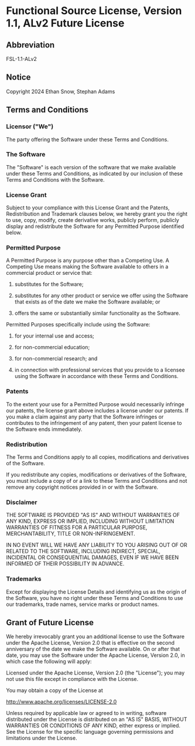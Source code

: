 # Functional Source License, Version 1.1, ALv2 Future License

## Abbreviation

FSL-1.1-ALv2

## Notice

Copyright 2024 Ethan Snow, Stephan Adams

## Terms and Conditions

### Licensor ("We")

The party offering the Software under these Terms and Conditions.

### The Software

The "Software" is each version of the software that we make available under
these Terms and Conditions, as indicated by our inclusion of these Terms and
Conditions with the Software.

### License Grant

Subject to your compliance with this License Grant and the Patents,
Redistribution and Trademark clauses below, we hereby grant you the right to
use, copy, modify, create derivative works, publicly perform, publicly display
and redistribute the Software for any Permitted Purpose identified below.

### Permitted Purpose

A Permitted Purpose is any purpose other than a Competing Use. A Competing Use
means making the Software available to others in a commercial product or
service that:

1. substitutes for the Software;

2. substitutes for any other product or service we offer using the Software
   that exists as of the date we make the Software available; or

3. offers the same or substantially similar functionality as the Software.

Permitted Purposes specifically include using the Software:

1. for your internal use and access;

2. for non-commercial education;

3. for non-commercial research; and

4. in connection with professional services that you provide to a licensee
   using the Software in accordance with these Terms and Conditions.

### Patents

To the extent your use for a Permitted Purpose would necessarily infringe our
patents, the license grant above includes a license under our patents. If you
make a claim against any party that the Software infringes or contributes to
the infringement of any patent, then your patent license to the Software ends
immediately.

### Redistribution

The Terms and Conditions apply to all copies, modifications and derivatives of
the Software.

If you redistribute any copies, modifications or derivatives of the Software,
you must include a copy of or a link to these Terms and Conditions and not
remove any copyright notices provided in or with the Software.

### Disclaimer

THE SOFTWARE IS PROVIDED "AS IS" AND WITHOUT WARRANTIES OF ANY KIND, EXPRESS OR
IMPLIED, INCLUDING WITHOUT LIMITATION WARRANTIES OF FITNESS FOR A PARTICULAR
PURPOSE, MERCHANTABILITY, TITLE OR NON-INFRINGEMENT.

IN NO EVENT WILL WE HAVE ANY LIABILITY TO YOU ARISING OUT OF OR RELATED TO THE
SOFTWARE, INCLUDING INDIRECT, SPECIAL, INCIDENTAL OR CONSEQUENTIAL DAMAGES,
EVEN IF WE HAVE BEEN INFORMED OF THEIR POSSIBILITY IN ADVANCE.

### Trademarks

Except for displaying the License Details and identifying us as the origin of
the Software, you have no right under these Terms and Conditions to use our
trademarks, trade names, service marks or product names.

## Grant of Future License

We hereby irrevocably grant you an additional license to use the Software under
the Apache License, Version 2.0 that is effective on the second anniversary of
the date we make the Software available. On or after that date, you may use the
Software under the Apache License, Version 2.0, in which case the following
will apply:

Licensed under the Apache License, Version 2.0 (the "License"); you may not use
this file except in compliance with the License.

You may obtain a copy of the License at

http://www.apache.org/licenses/LICENSE-2.0

Unless required by applicable law or agreed to in writing, software distributed
under the License is distributed on an "AS IS" BASIS, WITHOUT WARRANTIES OR
CONDITIONS OF ANY KIND, either express or implied. See the License for the
specific language governing permissions and limitations under the License.
